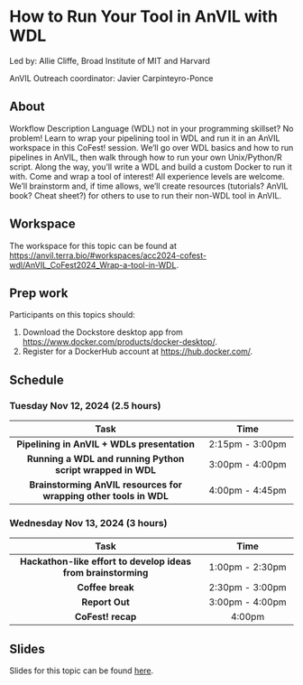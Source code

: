 # How to Run Your Tool in AnVIL with WDL

Led by: Allie Cliffe, Broad Institute of MIT and Harvard

AnVIL Outreach coordinator: Javier Carpinteyro-Ponce

## About

Workflow Description Language (WDL) not in your programming skillset? No problem! Learn to wrap your pipelining tool in WDL and run it in an AnVIL workspace in this CoFest! session. We’ll go over WDL basics and how to run pipelines in AnVIL, then walk through how to run your own Unix/Python/R script. Along the way, you’ll write a WDL and build a custom Docker to run it with. Come and wrap a tool of interest! All experience levels are welcome. We’ll brainstorm and, if time allows, we’ll create resources (tutorials? AnVIL book? Cheat sheet?) for others to use to run their non-WDL tool in AnVIL.  

## Workspace

The workspace for this topic can be found at [https://anvil.terra.bio/#workspaces/acc2024-cofest-wdl/AnVIL_CoFest2024_Wrap-a-tool-in-WDL](https://anvil.terra.bio/#workspaces/acc2024-cofest-wdl/AnVIL_CoFest2024_Wrap-a-tool-in-WDL).

## Prep work

Participants on this topics should:

1. Download the Dockstore desktop app from [https://www.docker.com/products/docker-desktop/](https://www.docker.com/products/docker-desktop/).
2. Register for a DockerHub account at [https://hub.docker.com/](https://hub.docker.com/).

## Schedule

### Tuesday Nov 12, 2024 (2.5 hours)

| Task                      | Time |
|:-------------------------:|:-----------:|
| **Pipelining in AnVIL + WDLs presentation** | 2:15pm - 3:00pm |
| **Running a WDL and running Python script wrapped in WDL** | 3:00pm - 4:00pm |
| **Brainstorming AnVIL resources for wrapping other tools in WDL** | 4:00pm - 4:45pm |

### Wednesday Nov 13, 2024 (3 hours)

| Task                      | Time |
|:-------------------------:|:-----------:|
| **Hackathon-like effort to develop ideas from brainstorming** | 1:00pm - 2:30pm |
| **Coffee break** | 2:30pm - 3:00pm |
| **Report Out** | 3:00pm - 4:00pm |
| **CoFest! recap** | 4:00pm |

## Slides

Slides for this topic can be found [here](https://docs.google.com/presentation/d/1s83zP55EZTl0HmXCp0mO97JQmDNR1sTiDr_931aO6RE/edit?usp=sharing).